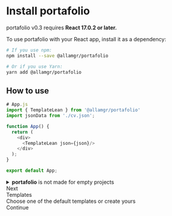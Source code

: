 
<Meta title="Get Started/Install" />

<style>{`
  .subheading {
    font-weight: 900;
    font-size: 13px;
    color: #999;
    letter-spacing: 2px;
    line-height: 24px;
    text-transform: uppercase;
    margin-bottom: 12px;
    margin-top: 40px;
  }

  .nextbox{
    background: rgb(255, 255, 255);
    box-shadow: rgb(0 0 0 / 10%) 0px 1px 3px 0px, rgb(0 0 0 / 5%) 0px 5px 10px 0px;
    border-radius: 5px;
    padding: 20px;
    
  }
  .nextbox--story{
    font-weight: 700;
  }
  .nextbox--desc{
    font-size: 0.9rem;
    color: #585858;
    line-height: 1.2rem;
  }
  .nextbox--inner{
    margin-bottom: 20px;
  }
  .nextbox--button a, .btn-link{
    padding: 10px;
    background: #1ea7fd;
    display: inline-block;
    border-radius: 4px;
    color: #fff;
  }
`}</style>

# Install portafolio

portafolio v0.3 requires **React 17.0.2 or later.**

To use portafolio with your React app, install it as a dependency:

```sh
# If you use npm:
npm install --save @allamgr/portafolio

# Or if you use Yarn:
yarn add @allamgr/portafolio
```

## How to use

```js
# App.js
import { TemplateLean } from '@allamgr/portafolio'
import jsonData from './cv.json';

function App() {
  return (
    <div>
      <TemplateLean json={json}/>
    </div>
  );
}

export default App;
```

<details>

<summary>
  <strong>portafolio</strong> is not made for empty projects
</summary>

**portafolio** needs to be installed into a project that is already setup with React. It will not work on an empty project. You can bootstrap an app with React:

- 📦 [Create React App](https://reactjs.org/docs/create-a-new-react-app.html)

</details>

<div className="subheading">Next</div>

<div className="nextbox">
  <div className="nextbox--inner">
    <div className="nextbox--story">Templates</div>
    <div className="nextbox--desc">
      Choose one of the default templates or create yours
    </div>
  </div>
  <div className="nextbox--button">
    <LinkTo kind={"Get Started/Templates"} story="page">
      Continue
    </LinkTo>
  </div>
</div>
